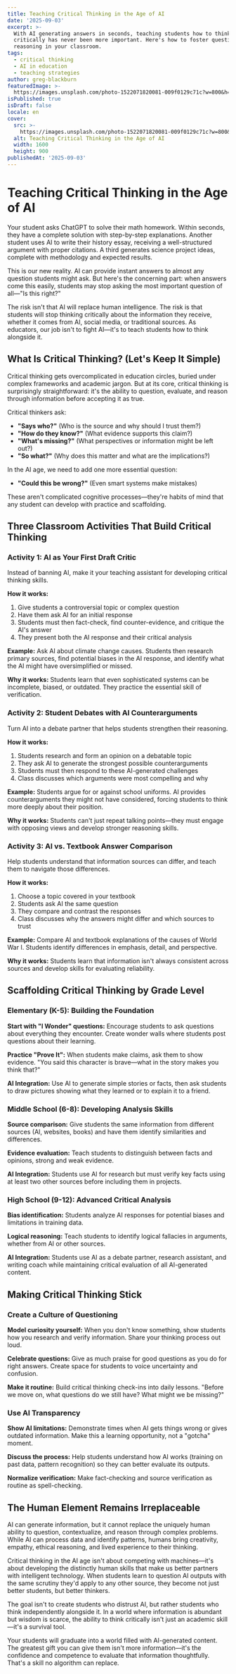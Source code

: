 ```yaml
---
title: Teaching Critical Thinking in the Age of AI
date: '2025-09-03'
excerpt: >-
  With AI generating answers in seconds, teaching students how to think
  critically has never been more important. Here's how to foster questioning and
  reasoning in your classroom.
tags:
  - critical thinking
  - AI in education
  - teaching strategies
author: greg-blackburn
featuredImage: >-
  https://images.unsplash.com/photo-1522071820081-009f0129c71c?w=800&h=400&fit=crop
isPublished: true
isDraft: false
locale: en
cover:
  src: >-
    https://images.unsplash.com/photo-1522071820081-009f0129c71c?w=800&h=400&fit=crop
  alt: Teaching Critical Thinking in the Age of AI
  width: 1600
  height: 900
publishedAt: '2025-09-03'
---
```


# Teaching Critical Thinking in the Age of AI

Your student asks ChatGPT to solve their math homework. Within seconds, they have a complete solution with step-by-step explanations. Another student uses AI to write their history essay, receiving a well-structured argument with proper citations. A third generates science project ideas, complete with methodology and expected results.

This is our new reality. AI can provide instant answers to almost any question students might ask. But here's the concerning part: when answers come this easily, students may stop asking the most important question of all—"Is this right?"

The risk isn't that AI will replace human intelligence. The risk is that students will stop thinking critically about the information they receive, whether it comes from AI, social media, or traditional sources. As educators, our job isn't to fight AI—it's to teach students how to think alongside it.

## What Is Critical Thinking? (Let's Keep It Simple)

Critical thinking gets overcomplicated in education circles, buried under complex frameworks and academic jargon. But at its core, critical thinking is surprisingly straightforward: it's the ability to question, evaluate, and reason through information before accepting it as true.

Critical thinkers ask:
- **"Says who?"** (Who is the source and why should I trust them?)
- **"How do they know?"** (What evidence supports this claim?)
- **"What's missing?"** (What perspectives or information might be left out?)
- **"So what?"** (Why does this matter and what are the implications?)

In the AI age, we need to add one more essential question:
- **"Could this be wrong?"** (Even smart systems make mistakes)

These aren't complicated cognitive processes—they're habits of mind that any student can develop with practice and scaffolding.

## Three Classroom Activities That Build Critical Thinking

### Activity 1: AI as Your First Draft Critic

Instead of banning AI, make it your teaching assistant for developing critical thinking skills.

**How it works:**
1. Give students a controversial topic or complex question
2. Have them ask AI for an initial response
3. Students must then fact-check, find counter-evidence, and critique the AI's answer
4. They present both the AI response and their critical analysis

**Example:** Ask AI about climate change causes. Students then research primary sources, find potential biases in the AI response, and identify what the AI might have oversimplified or missed.

**Why it works:** Students learn that even sophisticated systems can be incomplete, biased, or outdated. They practice the essential skill of verification.

### Activity 2: Student Debates with AI Counterarguments

Turn AI into a debate partner that helps students strengthen their reasoning.

**How it works:**
1. Students research and form an opinion on a debatable topic
2. They ask AI to generate the strongest possible counterarguments
3. Students must then respond to these AI-generated challenges
4. Class discusses which arguments were most compelling and why

**Example:** Students argue for or against school uniforms. AI provides counterarguments they might not have considered, forcing students to think more deeply about their position.

**Why it works:** Students can't just repeat talking points—they must engage with opposing views and develop stronger reasoning skills.

### Activity 3: AI vs. Textbook Answer Comparison

Help students understand that information sources can differ, and teach them to navigate those differences.

**How it works:**
1. Choose a topic covered in your textbook
2. Students ask AI the same question
3. They compare and contrast the responses
4. Class discusses why the answers might differ and which sources to trust

**Example:** Compare AI and textbook explanations of the causes of World War I. Students identify differences in emphasis, detail, and perspective.

**Why it works:** Students learn that information isn't always consistent across sources and develop skills for evaluating reliability.

## Scaffolding Critical Thinking by Grade Level

### Elementary (K-5): Building the Foundation

**Start with "I Wonder" questions:** Encourage students to ask questions about everything they encounter. Create wonder walls where students post questions about their learning.

**Practice "Prove It":** When students make claims, ask them to show evidence. "You said this character is brave—what in the story makes you think that?"

**AI Integration:** Use AI to generate simple stories or facts, then ask students to draw pictures showing what they learned or to explain it to a friend.

### Middle School (6-8): Developing Analysis Skills

**Source comparison:** Give students the same information from different sources (AI, websites, books) and have them identify similarities and differences.

**Evidence evaluation:** Teach students to distinguish between facts and opinions, strong and weak evidence.

**AI Integration:** Students use AI for research but must verify key facts using at least two other sources before including them in projects.

### High School (9-12): Advanced Critical Analysis

**Bias identification:** Students analyze AI responses for potential biases and limitations in training data.

**Logical reasoning:** Teach students to identify logical fallacies in arguments, whether from AI or other sources.

**AI Integration:** Students use AI as a debate partner, research assistant, and writing coach while maintaining critical evaluation of all AI-generated content.

## Making Critical Thinking Stick

### Create a Culture of Questioning

**Model curiosity yourself:** When you don't know something, show students how you research and verify information. Share your thinking process out loud.

**Celebrate questions:** Give as much praise for good questions as you do for right answers. Create space for students to voice uncertainty and confusion.

**Make it routine:** Build critical thinking check-ins into daily lessons. "Before we move on, what questions do we still have? What might we be missing?"

### Use AI Transparency

**Show AI limitations:** Demonstrate times when AI gets things wrong or gives outdated information. Make this a learning opportunity, not a "gotcha" moment.

**Discuss the process:** Help students understand how AI works (training on past data, pattern recognition) so they can better evaluate its outputs.

**Normalize verification:** Make fact-checking and source verification as routine as spell-checking.

## The Human Element Remains Irreplaceable

AI can generate information, but it cannot replace the uniquely human ability to question, contextualize, and reason through complex problems. While AI can process data and identify patterns, humans bring creativity, empathy, ethical reasoning, and lived experience to their thinking.

Critical thinking in the AI age isn't about competing with machines—it's about developing the distinctly human skills that make us better partners with intelligent technology. When students learn to question AI outputs with the same scrutiny they'd apply to any other source, they become not just better students, but better thinkers.

The goal isn't to create students who distrust AI, but rather students who think independently alongside it. In a world where information is abundant but wisdom is scarce, the ability to think critically isn't just an academic skill—it's a survival tool.

Your students will graduate into a world filled with AI-generated content. The greatest gift you can give them isn't more information—it's the confidence and competence to evaluate that information thoughtfully. That's a skill no algorithm can replace.
